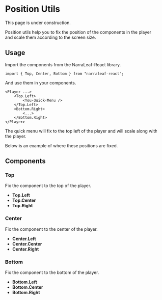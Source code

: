
# Position Utils

<Callout type="warning" emoji="⚠️">
    This page is under construction.
</Callout>

Position utils help you to fix the position of the components in the player and scale them according to the screen size.

## Usage

Import the components from the NarraLeaf-React library.

```tsx
import { Top, Center, Bottom } from "narraleaf-react";
```

And use them in your components.

```tsx
<Player ...>
    <Top.Left>
        <You-Quick-Menu />
    </Top.Left>
    <Bottom.Right>
        <...>
    </Bottom.Right>
</Player>
```

The quick menu will fix to the top left of the player and will scale along with the player.

Below is an example of where these positions are fixed.

<ExamplePositionUtils />

## Components

### Top

Fix the component to the top of the player.

- **Top.Left**
- **Top.Center**
- **Top.Right**

### Center

Fix the component to the center of the player.

- **Center.Left**
- **Center.Center**
- **Center.Right**

### Bottom

Fix the component to the bottom of the player.

- **Bottom.Left**
- **Bottom.Center**
- **Bottom.Right**

